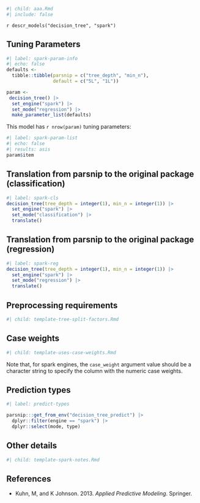 ```r
#| child: aaa.Rmd
#| include: false
```

`r descr_models("decision_tree", "spark")`

## Tuning Parameters

```r
#| label: spark-param-info
#| echo: false
defaults <- 
  tibble::tibble(parsnip = c("tree_depth", "min_n"),
                 default = c("5L", "1L"))

param <-
 decision_tree() |> 
  set_engine("spark") |> 
  set_mode("regression") |> 
  make_parameter_list(defaults)
```

This model has `r nrow(param)` tuning parameters:

```r
#| label: spark-param-list
#| echo: false
#| results: asis
param$item
```

## Translation from parsnip to the original package (classification)

```r
#| label: spark-cls
decision_tree(tree_depth = integer(1), min_n = integer(1)) |> 
  set_engine("spark") |> 
  set_mode("classification") |> 
  translate()
```


## Translation from parsnip to the original package (regression)

```r
#| label: spark-reg
decision_tree(tree_depth = integer(1), min_n = integer(1)) |> 
  set_engine("spark") |> 
  set_mode("regression") |> 
  translate()
```

## Preprocessing requirements

```r
#| child: template-tree-split-factors.Rmd
```

## Case weights

```r
#| child: template-uses-case-weights.Rmd
```

Note that, for spark engines, the `case_weight` argument value should be a character string to specify the column with the numeric case weights. 


## Prediction types

```r
#| label: predict-types

parsnip:::get_from_env("decision_tree_predict") |>
  dplyr::filter(engine == "spark") |>
  dplyr::select(mode, type)

```
## Other details

```r
#| child: template-spark-notes.Rmd
```

## References

-   Kuhn, M, and K Johnson. 2013. *Applied Predictive Modeling*. Springer.

